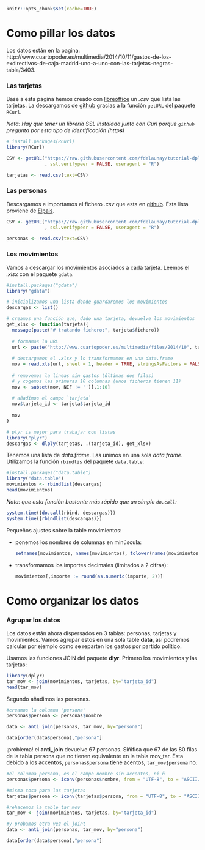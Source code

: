 ```r
knitr::opts_chunk$set(cache=TRUE)
```

Como pillar los datos
=====================

Los datos están en la pagina: http://www.cuartopoder.es/multimedia/2014/10/11/gastos-de-los-exdirectivos-de-caja-madrid-uno-a-uno-con-las-tarjetas-negras-tabla/3403.

### Las tarjetas
Base a esta pagina hemos creado con [libreoffice](https://www.libreoffice.org/) un *.csv* que lista las tarjetas. La descargamos de [github](https://github.com/fdelaunay/tutorial-dplyr-es/tree/master/data) gracias a la función `getURL` del paquete `RCurl`.

_Nota: Hay que tener un librería SSL instalada junto con Curl porque `github` pregunta por esta tipo de identificación (http**s**)_

```r
# install.packages(RCurl)
library(RCurl)

CSV <- getURL("https://raw.githubusercontent.com/fdelaunay/tutorial-dplyr-es/master/data/tarjetas.csv"
              , ssl.verifypeer = FALSE, useragent = "R")

tarjetas <- read.csv(text=CSV)

```

### Las personas 

Descargamos e importamos el fichero *.csv* que esta en [github](https://github.com/fdelaunay/tutorial-dplyr-es/tree/master/data). Esta lista proviene de [Elpais](http://elpais.com/especiales/2014/tarjetas-opacas-caja-madrid/).

```r

CSV <- getURL("https://raw.githubusercontent.com/fdelaunay/tutorial-dplyr-es/master/data/personas.csv"
              , ssl.verifypeer = FALSE, useragent = "R")

personas <- read.csv(text=CSV)
```


### Los movimientos

Vamos a descargar los movimientos asociados a cada tarjeta. Leemos el *.xlsx* con el paquete `gdata`.

```r
#install.packages("gdata")
library("gdata")

# inicializamos una lista donde guardaremos los movimientos
descargas <- list()

# creamos una función que, dado una tarjeta, devuelve los movimientos
get_xlsx <- function(tarjeta){
  message(paste("# tratando fichero:", tarjeta$fichero))
  
  # formamos la URL
  url <- paste("http://www.cuartopoder.es/multimedia/files/2014/10", tarjeta$fichero, sep="/")
  
  # descargamos el .xlsx y lo transformamos en una data.frame
  mov = read.xls(url, sheet = 1, header = TRUE, stringsAsFactors = FALSE)
  
  # removemos la lineas sin gastos (últimas dos filas)
  # y cogemos las primeras 10 columnas (unos ficheros tienen 11)
  mov <- subset(mov, NIF != '')[,1:10]
  
  # añadimos el campo `tarjeta`
  mov$tarjeta_id <- tarjeta$tarjeta_id
    
  mov
}

# plyr is mejor para trabajar con listas
library("plyr")
descargas <- dlply(tarjetas, .(tarjeta_id), get_xlsx)

```


Tenemos una lista de *data.frame*. Las unimos en una sola *data.frame*. Utilizamos la función `rbindlis` del paquete `data.table`:

```r
#install.packages("data.table")
library("data.table")
movimientos <- rbindlist(descargas)
head(movimientos)
```

*Nota: que esta función bastante más rápido que un simple `do.call`:*

```r
system.time({do.call(rbind, descargas)})
system.time({rbindlist(descargas)})
```


Pequeños ajustes sobre la table movimientos: 

 * ponemos los nombres de columnas en minúscula:

    ```r
    setnames(movimientos, names(movimientos), tolower(names(movimientos)))
    ```

 * transformamos los importes decimales (limitados a 2 cifras):
    
    ```r
    movimientos[,importe := round(as.numeric(importe, 2))]
    ```



Como organizar los datos
========================

### Agrupar los datos

Los datos están ahora dispersados en 3 tablas: personas, tarjetas y movimientos.
Vamos agrupar estos en una sola table **data**, así podremos calcular por ejemplo como se reparten los gastos por partido político.

Usamos las funciones JOIN del paquete  **dlyr**. Primero los movimientos y las tarjetas:

```r
library(dplyr)
tar_mov <- join(movimientos, tarjetas, by="tarjeta_id")
head(tar_mov)
```

Segundo añadimos las personas.

```r
#creamos la columna 'persona'
personas$persona <- personas$nombre

data <- anti_join(personas, tar_mov, by="persona")

data[order(data$persona),"persona"]
```

¡problema! el **anti_join** devuelve 67 personas. Siñifica que 67 de las 80 filas de la tabla persona que no tienen equivalente en la tabla mov_tar. Esta debido a los accentos, `personas$persona` tiene acentos, `tar_mov$persona` no.

```r
#el columna persona, es el campo nombre sin accentos, ni ñ
personas$persona <- iconv(personas$nombre, from = "UTF-8", to = "ASCII//TRANSLIT")

#misma cosa para las tarjetas
tarjetas$persona <- iconv(tarjetas$persona, from = "UTF-8", to = "ASCII//TRANSLIT")

#rehacemos la table tar_mov
tar_mov <- join(movimientos, tarjetas, by="tarjeta_id")

#y probamos otra vez el joint
data <- anti_join(personas, tar_mov, by="persona")

data[order(data$persona),"persona"]

```


